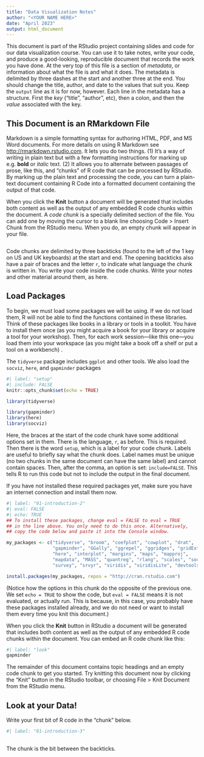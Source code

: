 ```yaml
---
title: "Data Visualization Notes"
author: "<YOUR NAME HERE>"
date: "April 2023"
output: html_document
---
```



This document is part of the RStudio project containing slides and code for our data visualization course. You can use it to take notes, write your code, and produce a good-looking, reproducible document that records the work you have done. At the very top of this file is a section of *metadata*, or information about what the file is and what it does. The metadata is delimited by three dashes at the start and another three at the end. You should change the title, author, and date to the values that suit you. Keep the `output` line as it is for now, however. Each line in the metadata has a structure. First the *key* ("title", "author", etc), then a colon, and then the *value* associated with the key.  

## This Document is an RMarkdown File

Markdown is a simple formatting syntax for authoring HTML, PDF, and MS Word documents. For more details on using R Markdown see <http://rmarkdown.rstudio.com>. It lets you do two things. (1) It's a way of writing in plain text but with a few formatting instructions for marking up e.g. **bold** or *italic* text. (2) It allows you to alternate between passages of prose, like this, and "chunks" of R code that can be processed by RStudio. By marking up the plain text and processing the code, you can turn a plain-text document containing R Code into a formatted document containing the output of that code.  

When you click the **Knit** button a document will be generated that includes both content as well as the output of any embedded R code chunks within the document. A *code chunk* is a specially delimited section of the file. You can add one by moving the cursor to a blank line choosing Code > Insert Chunk from the RStudio menu. When you do, an empty chunk will appear in your file.

```r

```

Code chunks are delimited by three backticks (found to the left of the 1 key on US and UK keyboards) at the start and end. The opening backticks also have a pair of braces and the letter `r`, to indicate what language the chunk is written in. You write your code inside the code chunks. Write your notes and other material around them, as here. 

## Load Packages

To begin, we must load some packages we will be using. If we do not load them, R will not be able to find the functions contained in these libraries. Think of these packages like books in a library or tools in a toolkit. You have to install them once (as you might acquire a book for your library or acquire a tool for your workshop). Then, for each work session---like this one---you load them into your workspace (as you might take a book off a shelf or put a tool on a workbench) .

The `tidyverse` package includes `ggplot` and other tools. We also load the `socviz`, `here`, and `gapminder` packages

```r
#| label: "setup"
#| include: FALSE
knitr::opts_chunk$set(echo = TRUE)

library(tidyverse)

library(gapminder)
library(here)
library(socviz)
```

Here, the braces at the start of the code chunk have some additional options set in them. There is the language, `r`, as before. This is required. Then there is the word `setup`, which is a label for your code chunk. Labels are useful to briefly say what the chunk does. Label names must be unique (no two chunks in the same document can have the same label) and cannot contain spaces. Then, after the comma, an option is set: `include=FALSE`. This tells R to run this code but not to include the output in the final document. 

If you have not installed these required packages yet, make sure you have an internet connection and install them now.

```r
#| label: "01-introduction-2"
#| eval: FALSE
#| echo: TRUE
## To install these packages, change eval = FALSE to eval = TRUE 
## in the line above. You only need to do this once. Alternatively, 
## copy the code below and paste it into the Console window.

my_packages <- c("tidyverse", "broom", "coefplot", "cowplot", "drat",
                 "gapminder", "GGally", "ggrepel", "ggridges", "gridExtra",
                 "here", "interplot", "margins", "maps", "mapproj",
                 "mapdata", "MASS", "quantreg", "rlang", "scales", "socviz",
                 "survey", "srvyr", "viridis", "viridisLite", "devtools")

install.packages(my_packages, repos = "http://cran.rstudio.com")

```

(Notice how the options in this chunk do the opposite of the previous one. We set `echo = TRUE` to show the code, but `eval = FALSE` means it is not evaluated, or actually run. This is because, in this case, you probably have these packages installed already, and we do not need or want to install them every time you knit this document.)


When you click the **Knit** button in RStudio a document will be generated that includes both content as well as the output of any embedded R code chunks within the document. You can embed an R code chunk like this:

```r
#| label: "look"
gapminder
```

The remainder of this document contains topic headings and an empty code chunk to get you started. Try knitting this document now by clicking the "Knit" button in the RStudio toolbar, or choosing File > Knit Document from the RStudio menu.


## Look at your Data!

Write your first bit of R code in the "chunk" below.

```r
#| label: "01-introduction-3"
      
```

The chunk is the bit between the backticks.
